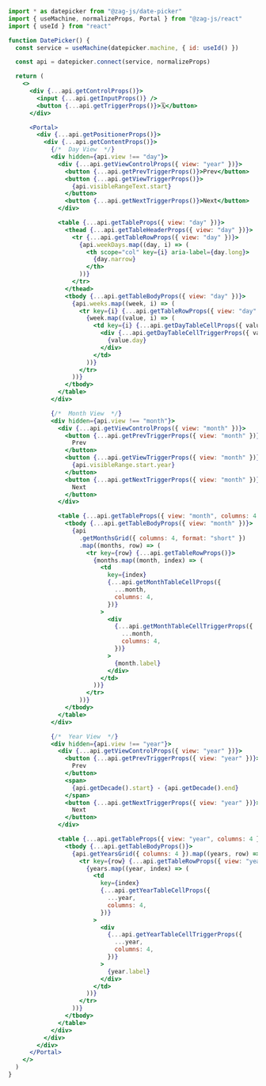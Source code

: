 ```jsx
import * as datepicker from "@zag-js/date-picker"
import { useMachine, normalizeProps, Portal } from "@zag-js/react"
import { useId } from "react"

function DatePicker() {
  const service = useMachine(datepicker.machine, { id: useId() })

  const api = datepicker.connect(service, normalizeProps)

  return (
    <>
      <div {...api.getControlProps()}>
        <input {...api.getInputProps()} />
        <button {...api.getTriggerProps()}>🗓</button>
      </div>

      <Portal>
        <div {...api.getPositionerProps()}>
          <div {...api.getContentProps()}>
            {/*  Day View  */}
            <div hidden={api.view !== "day"}>
              <div {...api.getViewControlProps({ view: "year" })}>
                <button {...api.getPrevTriggerProps()}>Prev</button>
                <button {...api.getViewTriggerProps()}>
                  {api.visibleRangeText.start}
                </button>
                <button {...api.getNextTriggerProps()}>Next</button>
              </div>

              <table {...api.getTableProps({ view: "day" })}>
                <thead {...api.getTableHeaderProps({ view: "day" })}>
                  <tr {...api.getTableRowProps({ view: "day" })}>
                    {api.weekDays.map((day, i) => (
                      <th scope="col" key={i} aria-label={day.long}>
                        {day.narrow}
                      </th>
                    ))}
                  </tr>
                </thead>
                <tbody {...api.getTableBodyProps({ view: "day" })}>
                  {api.weeks.map((week, i) => (
                    <tr key={i} {...api.getTableRowProps({ view: "day" })}>
                      {week.map((value, i) => (
                        <td key={i} {...api.getDayTableCellProps({ value })}>
                          <div {...api.getDayTableCellTriggerProps({ value })}>
                            {value.day}
                          </div>
                        </td>
                      ))}
                    </tr>
                  ))}
                </tbody>
              </table>
            </div>

            {/*  Month View  */}
            <div hidden={api.view !== "month"}>
              <div {...api.getViewControlProps({ view: "month" })}>
                <button {...api.getPrevTriggerProps({ view: "month" })}>
                  Prev
                </button>
                <button {...api.getViewTriggerProps({ view: "month" })}>
                  {api.visibleRange.start.year}
                </button>
                <button {...api.getNextTriggerProps({ view: "month" })}>
                  Next
                </button>
              </div>

              <table {...api.getTableProps({ view: "month", columns: 4 })}>
                <tbody {...api.getTableBodyProps({ view: "month" })}>
                  {api
                    .getMonthsGrid({ columns: 4, format: "short" })
                    .map((months, row) => (
                      <tr key={row} {...api.getTableRowProps()}>
                        {months.map((month, index) => (
                          <td
                            key={index}
                            {...api.getMonthTableCellProps({
                              ...month,
                              columns: 4,
                            })}
                          >
                            <div
                              {...api.getMonthTableCellTriggerProps({
                                ...month,
                                columns: 4,
                              })}
                            >
                              {month.label}
                            </div>
                          </td>
                        ))}
                      </tr>
                    ))}
                </tbody>
              </table>
            </div>

            {/*  Year View  */}
            <div hidden={api.view !== "year"}>
              <div {...api.getViewControlProps({ view: "year" })}>
                <button {...api.getPrevTriggerProps({ view: "year" })}>
                  Prev
                </button>
                <span>
                  {api.getDecade().start} - {api.getDecade().end}
                </span>
                <button {...api.getNextTriggerProps({ view: "year" })}>
                  Next
                </button>
              </div>

              <table {...api.getTableProps({ view: "year", columns: 4 })}>
                <tbody {...api.getTableBodyProps()}>
                  {api.getYearsGrid({ columns: 4 }).map((years, row) => (
                    <tr key={row} {...api.getTableRowProps({ view: "year" })}>
                      {years.map((year, index) => (
                        <td
                          key={index}
                          {...api.getYearTableCellProps({
                            ...year,
                            columns: 4,
                          })}
                        >
                          <div
                            {...api.getYearTableCellTriggerProps({
                              ...year,
                              columns: 4,
                            })}
                          >
                            {year.label}
                          </div>
                        </td>
                      ))}
                    </tr>
                  ))}
                </tbody>
              </table>
            </div>
          </div>
        </div>
      </Portal>
    </>
  )
}
```

